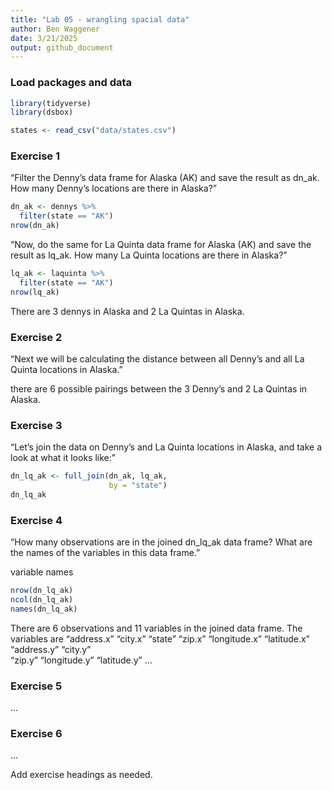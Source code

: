 ```yaml
---
title: "Lab 05 - wrangling spacial data"
author: Ben Waggener
date: 3/21/2025
output: github_document
---
```


### Load packages and data

```r
library(tidyverse) 
library(dsbox) 
```

```r
states <- read_csv("data/states.csv")
```



### Exercise 1

"Filter the Denny’s data frame for Alaska (AK) and save the result as dn_ak. How many Denny’s locations are there in Alaska?"
```r
dn_ak <- dennys %>%
  filter(state == "AK")
nrow(dn_ak)

```
"Now, do the same for La Quinta data frame for Alaska (AK) and save the result as lq_ak. How many La Quinta locations are there in Alaska?"
```r
lq_ak <- laquinta %>%
  filter(state == "AK")
nrow(lq_ak)

```
There are 3 dennys in Alaska and 2 La Quintas in Alaska.

### Exercise 2
"Next we will be calculating the distance between all Denny’s and all La Quinta locations in Alaska."

there are 6 possible pairings between the 3 Denny's and 2 La Quintas in Alaska. 

### Exercise 3
"Let’s join the data on Denny’s and La Quinta locations in Alaska, and take a look at what it looks like:"

```r
dn_lq_ak <- full_join(dn_ak, lq_ak, 
                      by = "state")
dn_lq_ak
```


### Exercise 4
"How many observations are in the joined dn_lq_ak data frame? What are the names of the variables in this data frame."

variable names
```r
nrow(dn_lq_ak)
ncol(dn_lq_ak)
names(dn_lq_ak)
```
There are 6 observations and 11 variables in the joined data frame. The variables are "address.x"   "city.x"      "state"       "zip.x"       "longitude.x" "latitude.x"  "address.y"   "city.y"     
  "zip.y"       "longitude.y" "latitude.y" 
...

### Exercise 5

...

### Exercise 6

...

Add exercise headings as needed.
